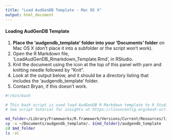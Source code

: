 ```yaml
---
title: "Load AudGenDB Template - Mac OS X"
output: html_document
---
```


#### Loading AudGenDB Template ####

1. **Place the 'audgendb_template' folder into your 'Documents' folder** on Mac OS X (don't place it into a subfolder or the script won't work).  
2. Open the R Markdown file, 'LoadAudGenDB_Rmarkdown_Template.Rmd', in RStudio. 
3. Knit the document using the icon at the top of this panel with yarn and knitting needle followed by "Knit". 
4. Look at the output below, and it should be a directory listing that includes the 'audgendb_template' folder. 
5. Contact Bryan, if this doesn't work. 

```bash
#!/bin/bash

# This bash script is used load AudGenDB R Markdown template to R Studio 
# See script tutorial for insights at https://linuxconfig.org/bash-scripting-tutorial-for-beginners

md_folder=/Library/Frameworks/R.framework/Versions/Current/Resources/library/rmarkdown/rmarkdown/templates/
cp -a ~/Documents/audgendb_template/. ${md_folder}/audgendb_template
cd $md_folder
ls -al
```

